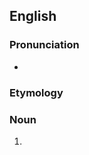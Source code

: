 ==English==

===Pronunciation===
* {{a|US}} {{IPA|/əˈbɹɪd͡ʒ.mn̩t/|lang=en}}

===Etymology===
{{suffix|en|abridge|ment}}

===Noun===
{{en-noun}}

# {{lb|en|chiefly|UK}} {{alternative form of|abridgment|lang=en}}